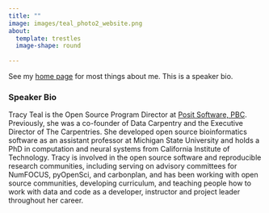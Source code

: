 ```yaml
---
title: ""
image: images/teal_photo2_website.png
about:
  template: trestles
  image-shape: round
    
---
```


See my [home page](index.html) for most things about me. This is a speaker bio. 

### Speaker Bio

Tracy Teal is the Open Source Program Director at [Posit Software, PBC](https://posit.co/). Previously, she was a co-founder of Data Carpentry and the Executive Director of The Carpentries. She developed open source bioinformatics software as an assistant professor at Michigan State University and holds a PhD in computation and neural systems from California Institute of Technology. Tracy is involved in the open source software and reproducible research communities, including serving on advisory committees for NumFOCUS, pyOpenSci, and carbonplan, and has been working with open source communities, developing curriculum, and teaching people how to work with data and code as a developer, instructor and project leader throughout her career.


